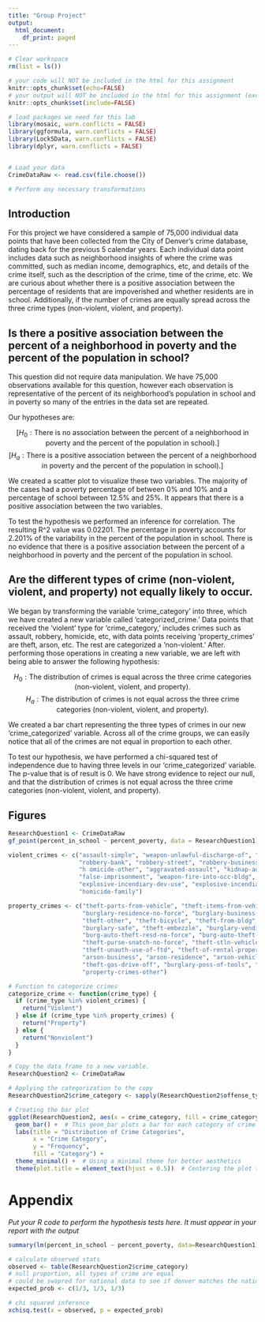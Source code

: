 ```yaml
---
title: "Group Project"
output:
  html_document:
    df_print: paged
---
```


```r
# Clear workspace
rm(list = ls()) 

# your code will NOT be included in the html for this assignment
knitr::opts_chunk$set(echo=FALSE) 
# your output will NOT be included in the html for this assignment (except figures at the end)
knitr::opts_chunk$set(include=FALSE) 

# load packages we need for this lab
library(mosaic, warn.conflicts = FALSE) 
library(ggformula, warn.conflicts = FALSE)
library(Lock5Data, warn.conflicts = FALSE)
library(dplyr, warn.conflicts = FALSE)


# Load your data
CrimeDataRaw <- read.csv(file.choose())

# Perform any necessary transformations


```

## Introduction

For this project we have considered a sample of 75,000 individual data points that have been collected from the City of Denver's crime database, dating back for the previous 5 calendar years. Each individual data point includes data such as neighborhood insights of where the crime was committed, such as median income, demographics, etc, and details of the crime itself, such as the description of the crime, time of the crime, etc. We are curious about whether there is a positive association between the percentage of residents that are impoverished and whether residents are in school. Additionally, if the number of crimes are equally spread across the three crime types (non-violent, violent, and property).

## Is there a positive association between the percent of a neighborhood in poverty and the percent of the population in school?

This question did not require data manipulation. We have 75,000 observations available for this question, however each observation is representative of the percent of its neighborhood's population in school and in poverty so many of the entries in the data set are repeated.

Our hypotheses are:

$$[H_0: \text{There is no association between the percent of a neighborhood in poverty and the percent of the population in school).}]$$ $$[H_a: \text{There is a positive association between the percent of a neighborhood in poverty and the percent of the population in school).}]$$

We created a scatter plot to visualize these two variables. The majority of the cases had a poverty percentage of between 0% and 10% and a percentage of school between 12.5% and 25%. It appears that there is a positive association between the two variables.

To test the hypothesis we performed an inference for correlation. The resulting R\^2 value was 0.02201. The percentage in poverty accounts for 2.201% of the variability in the percent of the population in school. There is no evidence that there is a positive association between the percent of a neighborhood in poverty and the percent of the population in school.

## Are the different types of crime (non-violent, violent, and property) not equally likely to occur.

We began by transforming the variable 'crime_category' into three, which we have created a new variable called 'categorized_crime.' Data points that received the 'violent' type for 'crime_category,' includes crimes such as assault, robbery, homicide, etc, with data points receiving 'property_crimes' are theft, arson, etc. The rest are categorized a 'non-violent.' After. performing those operations in creating a new variable, we are left with being able to answer the following hypothesis:

$$H_0: \text{The distribution of crimes is equal across the three crime categories (non-violent, violent, and property).}$$ $$H_a: \text{The distribution of crimes is not equal across the three crime categories (non-violent, violent, and property).}$$

We created a bar chart representing the three types of crimes in our new 'crime_categorized' variable. Across all of the crime groups, we can easily notice that all of the crimes are not equal in proportion to each other.

To test our hypothesis, we have performed a chi-squared test of independence due to having three levels in our 'crime_categorized' variable. The p-value that is of result is 0. We have strong evidence to reject our null, and that the distribution of crimes is not equal across the three crime categories (non-violent, violent, and property).

\newpage

## Figures

```r
ResearchQuestion1 <- CrimeDataRaw
gf_point(percent_in_school ~ percent_poverty, data = ResearchQuestion1)

```

```r

violent_crimes <- c("assault-simple", "weapon-unlawful-discharge-of", "menacing-felony-w-weap", "agg-aslt-shoot",
                    "robbery-bank", "robbery-street", "robbery-business", "robbery-car-jacking", "robbery-residence",
                    "h omicide-other", "aggravated-assault", "kidnap-adult-victim", "weapon-other-viol", "agg-aslt-police-weapon",
                    "false-imprisonment", "weapon-fire-into-occ-bldg", "weapon-fire-into-occ-veh",
                    "explosive-incendiary-dev-use", "explosive-incendiary-dev-pos", "threats-to-injure", "assault-police-simple",
                    "homicide-family")

property_crimes <- c("theft-parts-from-vehicle", "theft-items-from-vehicle", "burglary-residence-by-force",
                     "burglary-residence-no-force", "burglary-business-no-force", "burglary-business-by-force",
                     "theft-other", "theft-bicycle", "theft-from-bldg", "theft-shoplift", "vehicle-theft", "theft-of-motor-vehicle",
                     "burglary-safe", "theft-embezzle", "burglary-vending-machine", "burg-auto-theft-busn-no-force",
                     "burg-auto-theft-resd-no-force", "burg-auto-theft-busn-w-force", "burg-auto-theft-resd-w-force",
                     "theft-purse-snatch-no-force", "theft-stln-vehicle-trailer", "theft-fail-return-rent-veh",
                     "theft-unauth-use-of-ftd", "theft-of-rental-property", "theft-pick-pocket", "arson-other",
                     "arson-business", "arson-residence", "arson-vehicle", "arson-public-building", "theft-of-services",
                     "theft-gas-drive-off", "burglary-poss-of-tools", "theft-from-mails", "stolen-property-buy-sell-rec",
                     "property-crimes-other")

# Function to categorize crimes
categorize_crime <- function(crime_type) {
  if (crime_type %in% violent_crimes) {
    return("Violent")
  } else if (crime_type %in% property_crimes) {
    return("Property")
  } else {
    return("Nonviolent")
  }
}

# Copy the data frame to a new variable.
ResearchQuestion2 <- CrimeDataRaw

# Applying the categorization to the copy
ResearchQuestion2$crime_category <- sapply(ResearchQuestion2$offense_type_id, categorize_crime)

# Creating the bar plot
ggplot(ResearchQuestion2, aes(x = crime_category, fill = crime_category)) +
  geom_bar() +  # This geom_bar plots a bar for each category of crime
  labs(title = "Distribution of Crime Categories",
       x = "Crime Category",
       y = "Frequency",
       fill = "Category") +
  theme_minimal() +  # Using a minimal theme for better aesthetics
  theme(plot.title = element_text(hjust = 0.5))  # Centering the plot title


```

# Appendix

*Put your R code to perform the hypothesis tests here. It must appear in your report with the output*

```r

summary(lm(percent_in_school ~ percent_poverty, data=ResearchQuestion1))


```

```r
# calculate observed stats
observed <- table(ResearchQuestion2$crime_category)
# null proportion, all types of crime are equal
# could be swapred for national data to see if denver matches the national expected values
expected_prob <- c(1/3, 1/3, 1/3)

# chi squared inference
xchisq.test(x = observed, p = expected_prob)
```
